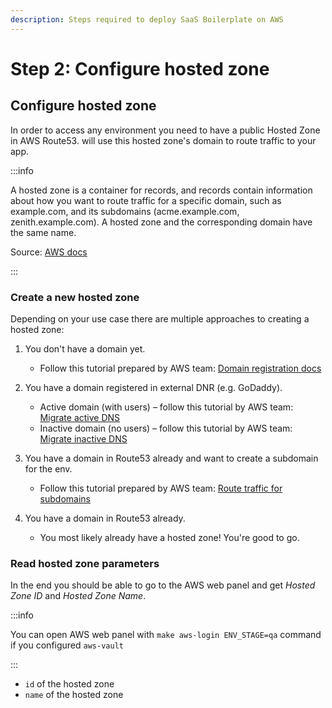 ```yaml
---
description: Steps required to deploy SaaS Boilerplate on AWS
---
```


# Step 2: Configure hosted zone

## Configure hosted zone

In order to access any environment you need to have a public Hosted Zone in AWS Route53.
<ProjectName/> will use this hosted zone's domain to route traffic to your app.

:::info

A hosted zone is a container for records, and records contain information about how you want to route traffic for a specific domain, such as example.com, and its subdomains (acme.example.com, zenith.example.com). A hosted zone and the corresponding domain have the same name.

Source: [AWS docs](https://docs.aws.amazon.com/Route53/latest/DeveloperGuide/hosted-zones-working-with.html)

:::

### Create a new hosted zone

Depending on your use case there are multiple approaches to creating a hosted zone:

1.  You don't have a domain yet.

    - Follow this tutorial prepared by AWS team: [Domain registration docs](https://docs.aws.amazon.com/Route53/latest/DeveloperGuide/domain-register.html)

2.  You have a domain registered in external DNR (e.g. GoDaddy).

    - Active domain (with users) – follow this tutorial by AWS team: [Migrate active DNS](https://docs.aws.amazon.com/Route53/latest/DeveloperGuide/migrate-dns-domain-in-use.html)
    - Inactive domain (no users) – follow this tutorial by AWS team: [Migrate inactive DNS](https://docs.aws.amazon.com/Route53/latest/DeveloperGuide/migrate-dns-domain-inactive.html)

3.  You have a domain in Route53 already and want to create a subdomain for the env.

    - Follow this tutorial prepared by AWS team: [Route traffic for subdomains](https://docs.aws.amazon.com/Route53/latest/DeveloperGuide/dns-routing-traffic-for-subdomains.html)

4.  You have a domain in Route53 already.

    - You most likely already have a hosted zone! You're good to go.

### Read hosted zone parameters

In the end you should be able to go to the AWS web panel and get _Hosted Zone ID_ and _Hosted Zone Name_.

:::info

You can open AWS web panel with `make aws-login ENV_STAGE=qa` command if you configured `aws-vault`

:::

- `id` of the hosted zone
- `name` of the hosted zone
